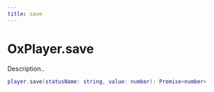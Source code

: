 ```yaml
---
title: save
---
```


# OxPlayer.save

Description..

```lua
player.save(statusName: string, value: number): Promise<number>
```
